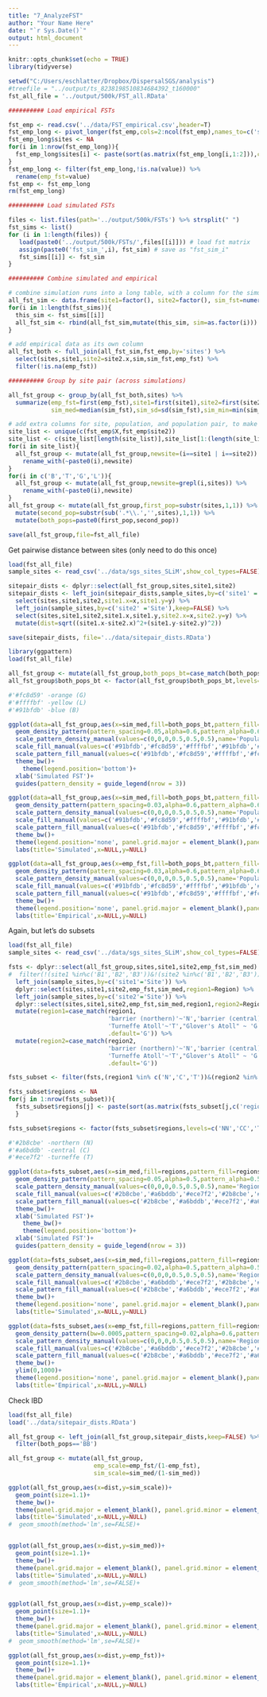 ```yaml
---
title: "7_AnalyzeFST"
author: "Your Name Here"
date: "`r Sys.Date()`"
output: html_document
---
```


```r
knitr::opts_chunk$set(echo = TRUE)
library(tidyverse)

setwd("C:/Users/eschlatter/Dropbox/DispersalSGS/analysis")
#treefile = "../output/ts_8238198510834684392_t160000"
fst_all_file = '../output/500k/FST_all.RData'
```

```r
########## Load empirical FSTs

fst_emp <- read.csv('../data/FST_empirical.csv',header=T)
fst_emp_long <- pivot_longer(fst_emp,cols=2:ncol(fst_emp),names_to=c('site2'))
fst_emp_long$sites <- NA
for(i in 1:nrow(fst_emp_long)){
  fst_emp_long$sites[i] <- paste(sort(as.matrix(fst_emp_long[i,1:2])),collapse='.')
}
fst_emp_long <- filter(fst_emp_long,!is.na(value)) %>%
  rename(emp_fst=value)
fst_emp <- fst_emp_long
rm(fst_emp_long)

########## Load simulated FSTs

files <- list.files(path='../output/500k/FSTs') %>% strsplit(" ")
fst_sims <- list()
for (i in 1:length(files)) {
   load(paste0('../output/500k/FSTs/',files[[i]])) # load fst matrix
   assign(paste0('fst_sim_',i), fst_sim) # save as "fst_sim_i"
   fst_sims[[i]] <- fst_sim
}

########## Combine simulated and empirical

# combine simulation runs into a long table, with a column for the simulation number
all_fst_sim <- data.frame(site1=factor(), site2=factor(), sim_fst=numeric(), sites=factor(), sim=factor())
for(i in 1:length(fst_sims)){
  this_sim <- fst_sims[[i]]
  all_fst_sim <- rbind(all_fst_sim,mutate(this_sim, sim=as.factor(i)))
}

# add empirical data as its own column
all_fst_both <- full_join(all_fst_sim,fst_emp,by='sites') %>%
  select(sites,site1,site2=site2.x,sim,sim_fst,emp_fst) %>%
  filter(!is.na(emp_fst))

########## Group by site pair (across simulations)

all_fst_group <- group_by(all_fst_both,sites) %>%
  summarize(emp_fst=first(emp_fst),site1=first(site1),site2=first(site2),
            sim_med=median(sim_fst),sim_sd=sd(sim_fst),sim_min=min(sim_fst),sim_max=max(sim_fst))

# add extra columns for site, population, and population pair, to make exploratory plotting easier
site_list <- unique(c(fst_emp$X,fst_emp$site2))
site_list <- c(site_list[length(site_list)],site_list[1:(length(site_list)-1)]) # put them in order
for(i in site_list){
  all_fst_group <- mutate(all_fst_group,newsite=(i==site1 | i==site2)) %>%
    rename_with(~paste0(i),newsite)
}
for(i in c('B','T','G','L')){
  all_fst_group <- mutate(all_fst_group,newsite=grepl(i,sites)) %>%
    rename_with(~paste0(i),newsite)
}
all_fst_group <- mutate(all_fst_group,first_pop=substr(sites,1,1)) %>%
  mutate(second_pop=substr(sub('.*\\.','',sites),1,1)) %>%
  mutate(both_pops=paste0(first_pop,second_pop))

save(all_fst_group,file=fst_all_file)
```

Get pairwise distance between sites (only need to do this once)
```r
load(fst_all_file)
sample_sites <- read_csv('../data/sgs_sites_SLiM',show_col_types=FALSE)

sitepair_dists <- dplyr::select(all_fst_group,sites,site1,site2)
sitepair_dists <- left_join(sitepair_dists,sample_sites,by=c('site1' ='Site'),keep=FALSE) %>%
  select(sites,site1,site2,site1.x=x,site1.y=y) %>%
  left_join(sample_sites,by=c('site2' ='Site'),keep=FALSE) %>%
  select(sites,site1,site2,site1.x,site1.y,site2.x=x,site2.y=y) %>%
  mutate(dist=sqrt((site1.x-site2.x)^2+(site1.y-site2.y)^2))

save(sitepair_dists, file='../data/sitepair_dists.RData')

```

```r
library(ggpattern)
load(fst_all_file)

all_fst_group <- mutate(all_fst_group,both_pops_bt=case_match(both_pops,'BT'~'BB','GT'~'BG','LT'~'BL','TT'~'BB',.default=both_pops))
all_fst_group$both_pops_bt <- factor(all_fst_group$both_pops_bt,levels=c('BB','GG','LL','BG','BL','GL'))

#'#fc8d59' -orange (G)
#'#ffffbf' -yellow (L)
#'#91bfdb' -blue (B)

ggplot(data=all_fst_group,aes(x=sim_med,fill=both_pops_bt,pattern_fill=both_pops_bt,pattern_density=both_pops_bt))+
  geom_density_pattern(pattern_spacing=0.05,alpha=0.6,pattern_alpha=0.6)+
  scale_pattern_density_manual(values=c(0,0,0,0.5,0.5,0.5),name='Populations')+
  scale_fill_manual(values=c('#91bfdb','#fc8d59','#ffffbf','#91bfdb','#91bfdb','#fc8d59'),name='Populations')+
  scale_pattern_fill_manual(values=c('#91bfdb','#fc8d59','#ffffbf','#fc8d59','#ffffbf','#ffffbf'),name='Populations')+
  theme_bw()+
    theme(legend.position='bottom')+
  xlab('Simulated FST')+
  guides(pattern_density = guide_legend(nrow = 3))

ggplot(data=all_fst_group,aes(x=sim_med,fill=both_pops_bt,pattern_fill=both_pops_bt,pattern_density=both_pops_bt))+
  geom_density_pattern(pattern_spacing=0.03,alpha=0.6,pattern_alpha=0.6)+
  scale_pattern_density_manual(values=c(0,0,0,0.5,0.5,0.5),name='Populations')+
  scale_fill_manual(values=c('#91bfdb','#fc8d59','#ffffbf','#91bfdb','#91bfdb','#fc8d59'),name='Populations')+
  scale_pattern_fill_manual(values=c('#91bfdb','#fc8d59','#ffffbf','#fc8d59','#ffffbf','#ffffbf'),name='Populations')+
  theme_bw()+
  theme(legend.position='none', panel.grid.major = element_blank(),panel.grid.minor=element_blank())+
  labs(title='Simulated',x=NULL,y=NULL)

ggplot(data=all_fst_group,aes(x=emp_fst,fill=both_pops_bt,pattern_fill=both_pops_bt,pattern_density=both_pops_bt))+
  geom_density_pattern(pattern_spacing=0.03,alpha=0.6,pattern_alpha=0.6)+
  scale_pattern_density_manual(values=c(0,0,0,0.5,0.5,0.5),name='Populations')+
  scale_fill_manual(values=c('#91bfdb','#fc8d59','#ffffbf','#91bfdb','#91bfdb','#fc8d59'),name='Populations')+
  scale_pattern_fill_manual(values=c('#91bfdb','#fc8d59','#ffffbf','#fc8d59','#ffffbf','#ffffbf'),name='Populations')+
  theme_bw()+
  theme(legend.position='none', panel.grid.major = element_blank(),panel.grid.minor=element_blank())+
  labs(title='Empirical',x=NULL,y=NULL)
```

Again, but let's do subsets
```r
load(fst_all_file)
sample_sites <- read_csv('../data/sgs_sites_SLiM',show_col_types=FALSE)

fsts <- dplyr::select(all_fst_group,sites,site1,site2,emp_fst,sim_med) %>%
#  filter(!(site1 %in%c('B1','B2','B3'))&!(site2 %in%c('B1','B2','B3'))) %>%
  left_join(sample_sites,by=c('site1'='Site')) %>%
  dplyr::select(sites,site1,site2,emp_fst,sim_med,region1=Region) %>%
  left_join(sample_sites,by=c('site2'='Site')) %>%
  dplyr::select(sites,site1,site2,emp_fst,sim_med,region1,region2=Region) %>%
  mutate(region1=case_match(region1,
                            'barrier (northern)'~'N','barrier (central)'~'C',
                            'Turneffe Atoll'~'T',"Glover's Atoll" ~ 'G','Lighthouse Atoll'~'L',
                            .default='G')) %>%
  mutate(region2=case_match(region2,
                            'barrier (northern)'~'N','barrier (central)'~'C',
                            'Turneffe Atoll'~'T',"Glover's Atoll" ~ 'G','Lighthouse Atoll'~'L',
                            .default='G'))

fsts_subset <- filter(fsts,(region1 %in% c('N','C','T'))&(region2 %in% c('N','C','T')))

fsts_subset$regions <- NA
for(j in 1:nrow(fsts_subset)){
  fsts_subset$regions[j] <- paste(sort(as.matrix(fsts_subset[j,c('region1','region2')])),collapse='')
  }

fsts_subset$regions <- factor(fsts_subset$regions,levels=c('NN','CC','TT','CN','NT','CT'))

#'#2b8cbe' -northern (N)
#'#a6bddb' -central (C)
#'#ece7f2' -turneffe (T)

ggplot(data=fsts_subset,aes(x=sim_med,fill=regions,pattern_fill=regions,pattern_density=regions))+
  geom_density_pattern(pattern_spacing=0.05,alpha=0.5,pattern_alpha=0.5)+
  scale_pattern_density_manual(values=c(0,0,0,0.5,0.5,0.5),name='Regions')+
  scale_fill_manual(values=c('#2b8cbe','#a6bddb','#ece7f2','#2b8cbe','#2b8cbe','#a6bddb'),name='Regions')+
  scale_pattern_fill_manual(values=c('#2b8cbe','#a6bddb','#ece7f2','#a6bddb','#ece7f2','#ece7f2'),name='Regions')+
  theme_bw()+
  xlab('Simulated FST')+
    theme_bw()+
    theme(legend.position='bottom')+
  xlab('Simulated FST')+
  guides(pattern_density = guide_legend(nrow = 3))

ggplot(data=fsts_subset,aes(x=sim_med,fill=regions,pattern_fill=regions,pattern_density=regions))+
  geom_density_pattern(pattern_spacing=0.02,alpha=0.5,pattern_alpha=0.5)+
  scale_pattern_density_manual(values=c(0,0,0,0.5,0.5,0.5),name='Regions')+
  scale_fill_manual(values=c('#2b8cbe','#a6bddb','#ece7f2','#2b8cbe','#2b8cbe','#a6bddb'),name='Regions')+
  scale_pattern_fill_manual(values=c('#2b8cbe','#a6bddb','#ece7f2','#a6bddb','#ece7f2','#ece7f2'),name='Regions')+
  theme_bw()+
  theme(legend.position='none', panel.grid.major = element_blank(),panel.grid.minor=element_blank())+
  labs(title='Simulated',x=NULL,y=NULL)

ggplot(data=fsts_subset,aes(x=emp_fst,fill=regions,pattern_fill=regions,pattern_density=regions))+
  geom_density_pattern(bw=0.0005,pattern_spacing=0.02,alpha=0.6,pattern_alpha=0.6)+ # try bw=0.0005 to remove lumpiness
  scale_pattern_density_manual(values=c(0,0,0,0.5,0.5,0.5),name='Regions')+
  scale_fill_manual(values=c('#2b8cbe','#a6bddb','#ece7f2','#2b8cbe','#2b8cbe','#a6bddb'),name='Regions')+
  scale_pattern_fill_manual(values=c('#2b8cbe','#a6bddb','#ece7f2','#a6bddb','#ece7f2','#ece7f2'),name='Regions')+
  theme_bw()+
  ylim(0,1000)+
  theme(legend.position='none', panel.grid.major = element_blank(),panel.grid.minor=element_blank())+
  labs(title='Empirical',x=NULL,y=NULL)

```

Check IBD
```r
load(fst_all_file)
load('../data/sitepair_dists.RData')

all_fst_group <- left_join(all_fst_group,sitepair_dists,keep=FALSE) %>%
  filter(both_pops=='BB')

all_fst_group <- mutate(all_fst_group,
                        emp_scale=emp_fst/(1-emp_fst),
                        sim_scale=sim_med/(1-sim_med))

ggplot(all_fst_group,aes(x=dist,y=sim_scale))+
  geom_point(size=1.1)+
  theme_bw()+
  theme(panel.grid.major = element_blank(), panel.grid.minor = element_blank())+
  labs(title='Simulated',x=NULL,y=NULL)
#  geom_smooth(method='lm',se=FALSE)+


ggplot(all_fst_group,aes(x=dist,y=sim_med))+
  geom_point(size=1.1)+
  theme_bw()+
  theme(panel.grid.major = element_blank(), panel.grid.minor = element_blank())+
  labs(title='Simulated',x=NULL,y=NULL)
#  geom_smooth(method='lm',se=FALSE)+


ggplot(all_fst_group,aes(x=dist,y=emp_scale))+
  geom_point(size=1.1)+
  theme_bw()+
  theme(panel.grid.major = element_blank(), panel.grid.minor = element_blank())+
  labs(title='Simulated',x=NULL,y=NULL)
#  geom_smooth(method='lm',se=FALSE)+

ggplot(all_fst_group,aes(x=dist,y=emp_fst))+
  geom_point(size=1.1)+
  theme_bw()+
  theme(panel.grid.major = element_blank(), panel.grid.minor = element_blank())+
  labs(title='Empirical',x=NULL,y=NULL)
```